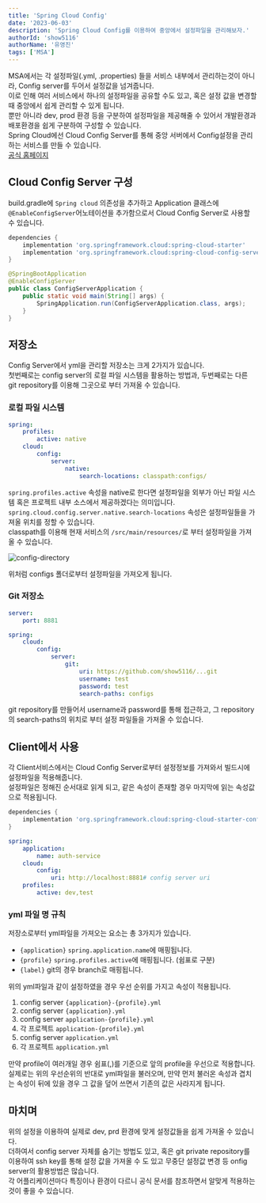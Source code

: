 ```yaml
---
title: 'Spring Cloud Config'
date: '2023-06-03'
description: 'Spring Cloud Config를 이용하여 중앙에서 설정파일을 관리해보자.'
authorId: 'show5116'
authorName: '유영진'
tags: ['MSA']
---
```


MSA에서는 각 설정파일(.yml, .properties) 들을 서비스 내부에서 관리하는것이 아니라, Config server를 두어서 설정값을 넘겨줍니다.<br/>
이로 인해 여러 서비스에서 하나의 설정파일을 공유할 수도 있고, 혹은 설정 값을 변경할 때 중앙에서 쉽게 관리할 수 있게 됩니다.<br/>
뿐만 아니라 dev, prod 환경 등을 구분하여 설정파일을 제공해줄 수 있어서 개발환경과 배포환경을 쉽게 구분하여 구성할 수 있습니다.<br/>
Spring Cloud에선 Cloud Config Server를 통해 중앙 서버에서 Config설정을 관리하는 서비스를 만들 수 있습니다.<br/>
[공식 홈페이지](https://cloud.spring.io/spring-cloud-config/refresence/html)

## Cloud Config Server 구성

build.gradle에 `Spring cloud` 의존성을 추가하고 Application 클래스에 `@EnableConfigServer`어노테이션을 추가함으로서 Cloud Config Server로 사용할 수 있습니다.

```groovy
dependencies {
	implementation 'org.springframework.cloud:spring-cloud-starter'
	implementation 'org.springframework.cloud:spring-cloud-config-server'
}
```

```java
@SpringBootApplication
@EnableConfigServer
public class ConfigServerApplication {
	public static void main(String[] args) {
		SpringApplication.run(ConfigServerApplication.class, args);
	}
}
```

## 저장소

Config Server에서 yml을 관리할 저장소는 크게 2가지가 있습니다.<br/>
첫번째로는 config server의 로컬 파일 시스템을 활용하는 방법과, 두번째로는 다른 git repository를 이용해 그곳으로 부터 가져올 수 있습니다.

### 로컬 파일 시스템

```yml
spring:
	profiles:
		active: native
	cloud:
		config:
			server:
				native:
					search-locations: classpath:configs/
```

`spring.profiles.active` 속성을 native로 한다면 설정파일을 외부가 아닌 파일 시스템 혹은 프로젝트 내부 소스에서 제공하겠다는 의미입니다.<br/>
`spring.cloud.config.server.native.search-locations` 속성은 설정파일들을 가져올 위치를 정할 수 있습니다.<br/>
classpath를 이용해 현재 서비스의 `/src/main/resources/`로 부터 설정파일을 가져올 수 있습니다.

![config-directory](/back-end/config-directory.png)

위처럼 configs 폴더로부터 설정파일을 가져오게 됩니다.

### Git 저장소

```yml
server:
	port: 8881

spring:
	cloud:
		config:
			server:
				git:
					uri: https://github.com/show5116/...git
					username: test
					password: test
					search-paths: configs
```

git repository를 만들어서 username과 password를 통해 접근하고, 그 repository의 search-paths의 위치로 부터 설정 파일들을 가져올 수 있습니다.

## Client에서 사용

각 Client서비스에서는 Cloud Config Server로부터 설정정보를 가져와서 빌드시에 설정파일을 적용해줍니다.<br/>
설정파일은 정해진 순서대로 읽게 되고, 같은 속성이 존재할 경우 마지막에 읽는 속성값으로 적용됩니다.

```groovy
dependencies {
	implementation 'org.springframework.cloud:spring-cloud-starter-config'
}
```

```yml
spring:
	application:
		name: auth-service
	cloud:
		config:
			uri: http://localhost:8881# config server uri
	profiles: 
		active: dev,test
```

### yml 파일 명 규칙

저장소로부터 yml파일을 가져오는 요소는 총 3가지가 있습니다.

-	`{application}` `spring.application.name`에 매핑됩니다.
-	`{profile}` `spring.profiles.active`에 매핑됩니다. (쉼표로 구분)
-	`{label}` git의 경우 branch로 매핑됩니다.

위의 yml파일과 같이 설정하였을 경우 우선 순위를 가지고 속성이 적용됩니다.

1.	config server `{application}-{profile}.yml`
2.	config server `{application}.yml`
3.	config server `application-{profile}.yml`
4.	각 프로젝트 `application-{profile}.yml`
5.	config server `application.yml`
6.	각 프로젝트 `application.yml`

만약 profile이 여러개일 경우 쉼표(,)를 기준으로 앞의 profile을 우선으로 적용합니다.<br/>
실제로는 위의 우선순위의 반대로 yml파일을 불러오며, 만약 먼저 불러온 속성과 겹치는 속성이 뒤에 있을 경우 그 값을 덮어 쓰면서 기존의 값은 사라지게 됩니다.

## 마치며

위의 설정을 이용하여 실제로 dev, prd 환경에 맞게 설정값들을 쉽게 가져올 수 있습니다.<br/>
더하여서 config server 자체를 숨기는 방법도 있고, 혹은 git private repository를 이용하여 ssh key를 통해 설정 값을 가져올 수 도 있고 무중단 설정값 변경 등 onfig server의 활용방법은 많습니다.<br/>
각 어플리케이션마다 특징이나 환경이 다르니 공식 문서를 참조하면서 알맞게 적용하는 것이 좋을 수 있습니다.

